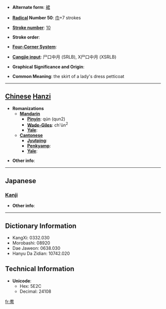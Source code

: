 * '''Alternate form''': [[裙]]

* '''[[Wiktionary:Chinese radical index| Radical]] Number 50''': [[Wiktionary:Chinese radical index 巾|巾]]+7 strokes

* '''[[Wiktionary:Chinese total strokes index|Stroke number]]''': [[Wiktionary:Chinese total strokes index 10|10]]

* '''Stroke order''': 

* '''[[Wiktionary:Chinese four corner index|Four-Corner System]]''': 

* '''[[Wiktionary:Chinese Cangjie index|Cangjie input]]''': 尸口中月 (SRLB), X尸口中月 (XSRLB)

* '''Graphical Significance and Origin''': 

* '''Common Meaning''': the skirt of a lady's dress petticoat

----

== [[Chinese]] [[Hanzi]] ==

* '''Romanizations'''
** '''[[Mandarin]]'''
*** '''[[Pinyin]]''': qún (qun2)
*** '''[[Wade-Giles]]''': ch'ün<sup>2</sup>
*** '''[[Yale]]''': 
** '''[[Cantonese]]'''
*** '''[[Jyutping]]''':
*** '''[[Penkyamp]]''': 
*** '''[[Yale]]''': 

* '''Other info''': 

----

==Japanese==
===[[Kanji]]===
{{kanji|on readings=[[くん]] (kun), [[ぐん]] (gun)|kun readings=[[えりあて]] (eriate), [[はかま]] (hakama)}}

* '''Other info''':  

----

== Dictionary Information ==

* KangXi: 0332.030
* Morobashi: 08920
* Dae Jaweon: 0638.030
* Hanyu Da Zidian: 10742.020

== Technical Information ==

* '''Unicode''':
** Hex: 5E2C
** Decimal: 24108

[[fr:帬]]